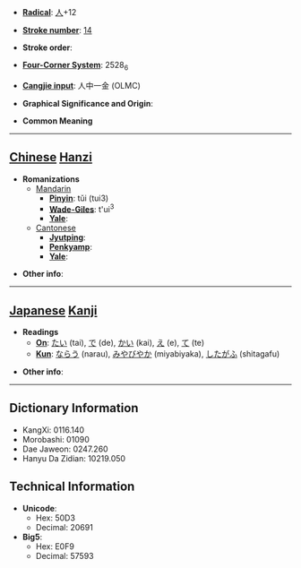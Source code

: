 * '''[[Wiktionary:Chinese radical index| Radical]]''': [[Wiktionary:Chinese radical index 人|人]]+12

* '''[[Wiktionary:Chinese total strokes index|Stroke number]]''': [[Wiktionary:Chinese total strokes index 14|14]]

* '''Stroke order''': 

* '''[[Wiktionary:Chinese four corner index|Four-Corner System]]''': 2528<sub>6</sub>

* '''[[Wiktionary:Chinese Cangjie index|Cangjie input]]''': 人中一金 (OLMC)

* '''Graphical Significance and Origin''': 

* '''Common Meaning'''

----

== [[Chinese]] [[Hanzi]] ==

* '''Romanizations'''
** [[Mandarin]]
*** '''[[Pinyin]]''': tǔi (tui3)
*** '''[[Wade-Giles]]''': t'ui<sup>3</sup>
*** '''[[Yale]]''': 
**[[Cantonese]]
***'''[[Jyutping]]''':
***'''[[Penkyamp]]''': 
***'''[[Yale]]''': 

* '''Other info''': 

----

== [[Japanese]] [[Kanji]] ==

* '''Readings'''
** '''[[On]]''': [[たい]] (tai), [[で]] (de), [[かい]] (kai), [[え]] (e), [[て]] (te)
** '''[[Kun]]''': [[ならう]] (narau), [[みやびやか]] (miyabiyaka), [[したがふ]] (shitagafu)

* '''Other info''':  

----

== Dictionary Information ==

* KangXi: 0116.140
* Morobashi: 01090
* Dae Jaweon: 0247.260
* Hanyu Da Zidian: 10219.050

== Technical Information ==

* '''Unicode''':
** Hex: 50D3
** Decimal: 20691
* '''Big5''':
** Hex: E0F9
** Decimal: 57593